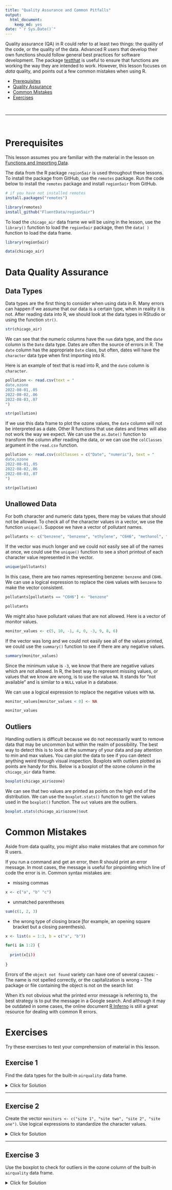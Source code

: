 ```yaml
---
title: "Quality Assurance and Common Pitfalls"
output: 
  html_document: 
    keep_md: yes
date: "`r Sys.Date()`"
---
```



Quality assurance (QA) in R could refer to at least two things: the quality of the
code, or the quality of the data. Advanced R users that develop their own functions
should follow general best practices for software development. The package
[testthat](https://testthat.r-lib.org/) is useful to ensure that functions are
working the way they are intended to work. However, this lesson focuses on _data_ 
quality, and points out a few common mistakes when using R. 

- [Prerequisites](#prerequisites)
- [Quality Assurance](#quality-assurance)
- [Common Mistakes](#common-pitfalls)
- [Exercises](#exercises)

<br>
<hr>
<br>


# Prerequisites

This lesson assumes you are familiar with the material in the lesson on
[Functions and Importing Data](../2-Functions-and-Importing-Data/readme.md).

The data from the R package `region5air` is used throughout these lessons.
To install the package from GitHub, use the `remotes` package. Run the code
below to install the `remotes` package and install `region5air` from GitHub.

```r
# if you have not installed remotes
install.packages("remotes")

library(remotes)
install_github("FluentData/region5air")
```

To load the `chicago_air` data frame we will be using in the lesson, use the 
`library()` function to load the `region5air` package, then the `data( )` function
to load the data frame. 

```r

library(region5air)

data(chicago_air)

```


# Data Quality Assurance

## Data Types

Data types are the first thing to consider when using data in R. Many errors can
happen if we assume that our data is a certain type, when in reality it is not.
After reading data into R, we should look at the data types in RStudio or using 
the function `str()`. 

```r
str(chicago_air)
```

We can see that the numeric columns have the `num` data type, and the `date` column
is the `Date` data type. Dates are often the source of errors in R. The `date` 
column has the appropriate `Date` class, but often, dates will have the `character`
data type when first importing into R. 

Here is an example of text that is read into R, and the `date` column is `character`.

```r

pollution <- read.csv(text = "
date,ozone
2022-08-01,.05
2022-08-02,.06
2022-08-03,.07
")

str(pollution)

```

If we use this data frame to plot the ozone values, the `date` column will not be
interpreted as a date. Other R functions that use dates and times will also not
work the way we expect. We can use the `as.Date()` function to transform the column
after reading the data, or we can use the `colClasses` argument in the `read.csv`
function.

```r

pollution <- read.csv(colClasses = c("Date", "numeric"), text = "
date,ozone
2022-08-01,.05
2022-08-02,.06
2022-08-03,.07
")

str(pollution)

```
## Unallowed Data

For both character and numeric data types, there may be values that should not 
be allowed. To check all of the character values in a vector, we use the function
`unique()`. Suppose we have a vector of pollutant names.

```r

pollutants <- c("benzene", "benzene", "ethylene", "C6H6", "methanol", "ethylene")

```

If the vector was much longer and we could not easily see all of the names at 
once, we could use the `unique()` function to see a short printout of each character
value represented in the vector. 

```r

unique(pollutants)

```

In this case, there are two names representing benzene: `benzene` and `C6H6`.
We can use a logical expression to replace the `C6H6` values with `benzene` to
make the vector consistent.

```r

pollutants[pollutants == "C6H6"] <- "benzene"

pollutants

```

We might also have pollutant values that are not allowed. Here is a vector
of monitor values.

```r

monitor_values <- c(5, 10, -1, 4, 0, -3, 9, 8, 6)

```

If the vector was long and we could not easily see all of the values printed,
we could use the `summary()` function to see if there are any negative values.

```r

summary(monitor_values)

```

Since the minimum value is `-3`, we know that there are negative values which 
are not allowed. In R, the best way to represent missing values, or values
that we know are wrong, is to use the value `NA`. It stands for "not available"
and is similar to a `NULL` value in a database. 

We can use a logical expression to replace the negative values with `NA`.

```r

monitor_values[monitor_values < 0] <- NA

monitor_values

```

## Outliers

Handling outliers is difficult because we do not necessarily want to remove data
that may be uncommon but within the realm of possibility. The best way to detect
this is to look at the summary of your data and pay attention to min and max values.
You can plot the data to see if you can detect anything weird through visual inspection.
Boxplots with outliers plotted as points are handy for this. Below is a boxplot 
of the ozone column in the `chicago_air` data frame.


```r

boxplot(chicago_air$ozone)

```

We can see that two values are printed as points on the high end of the distribution.
We can use the `boxplot.stats()` function to get the values used in the `boxplot()`
function. The `out` values are the outliers.

```r

boxplot.stats(chicago_air$ozone)$out

```

# Common Mistakes

Aside from data quality, you might also make mistakes that are common for R users.


If you run a command and get an error, then R should print an error message. In 
most cases, the message is useful for pinpointing which line of code
the error is in. Common syntax mistakes are:

- missing commas

```r

x <- c("a", "b" "c")

```

- unmatched parentheses

```r

sum(c(1, 2, 3)

```
- the wrong type of closing brace [for example, an 
opening square bracket but a closing parenthesis).

```r

x <- list(a = 1:3, b = c("a", "b"))

for(i in 1:2) {
  
  print(x[i))
  
}

```

Errors of the `object not found` variety can have one of several causes:
    - The name is not spelled correctly, or the capitalization is wrong
    - The package or file containing the object is not on the search list

When it's not obvious what the printed error message is referring to, the best
strategy is to put the message in a Google search. And although it may be outdated
in some cases, the online document [R Inferno](https://www.burns-stat.com/pages/Tutor/R_inferno.pdf)
is still a great resource for dealing with common R errors.

# Exercises

Try these exercises to test your comprehension of material in this lesson.

## Exercise 1

Find the data types for the built-in `airquality` data frame.

<details><summary>Click for Solution</summary>

### Solution

> Use `data("airquality")` to load the data frame and `str()` to print the data
types.

```r

data("airquality")

str(airquality)

```

</details>

---

## Exercise 2

Create the vector `monitors <- c("site 1", "site two", "site 2", "site one")`. 
Use logical expressions to standardize the character values.


<details><summary>Click for Solution</summary>

### Solution

> Replace each value usinge a logical expression and the assignment operator
`<-`.

```r

monitors <- c("site 1", "site two", "site 2", "site one")

monitors[monitors == "site one"] <- "site 1"

monitors[monitors == "site two"] <- "site 2"

monitors

```

</details>

---

## Exercise 3

Use the boxplot to check for outliers in the ozone column of the built-in `airquality`
data frame.

<details><summary>Click for Solution</summary>

### Solution

> Use `data("airquality")` to load the data frame and `boxplot()` to plot the 
distribution of the `Ozone` column.

```r

data("airquality")

boxplot(airquality$Ozone)

```